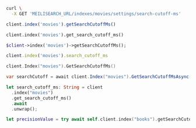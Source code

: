 <CodeGroup>

```bash cURL
curl \
  -X GET 'MEILISEARCH_URL/indexes/movies/settings/search-cutoff-ms'
```

```javascript JS
client.index('movies').getSearchCutoffMs()
```

```python Python
client.index('movies').get_search_cutoff_ms()
```

```php PHP
$client->index('movies')->getSearchCutoffMs();
```

```ruby Ruby
client.index('movies').search_cutoff_ms
```

```go Go
client.Index("movies").GetSearchCutoffMs()
```

```csharp C#
var searchCutoff = await client.Index("movies").GetSearchCutoffMsAsync();
```

```rust Rust
let search_cutoff_ms: String = client
  .index("movies")
  .get_search_cutoff_ms()
  .await
  .unwrap();
```

```swift Swift
let precisionValue = try await self.client.index("books").getSearchCutoffMs()
```
</CodeGroup>